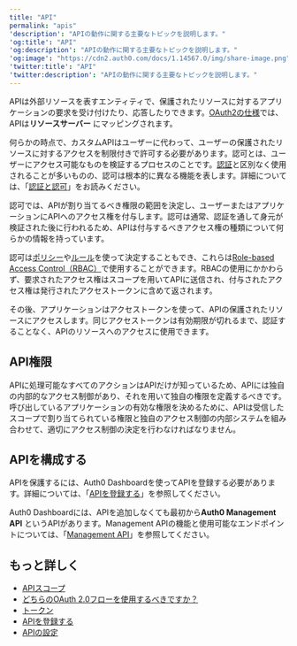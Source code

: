 ```yaml
---
title: "API"
permalink: "apis"
'description': "APIの動作に関する主要なトピックを説明します。"
'og:title': "API"
'og:description': "APIの動作に関する主要なトピックを説明します。"
'og:image': "https://cdn2.auth0.com/docs/1.14567.0/img/share-image.png"
'twitter:title': "API"
'twitter:description': "APIの動作に関する主要なトピックを説明します。"
---
```


APIは外部リソースを表すエンティティで、保護されたリソースに対するアプリケーションの要求を受け付けたり、応答したりできます。[OAuth2の仕様](https://tools.ietf.org/html/rfc6749)では、APIは**リソースサーバー** にマッピングされます。

何らかの時点で、カスタムAPIはユーザーに代わって、ユーザーの保護されたリソースに対するアクセスを制限付きで許可する必要があります。認可とは、ユーザーにアクセス可能なものを検証するプロセスのことです。[認証](/ja-jp/authenticate)と区別なく使用されることが多いものの、認可は根本的に異なる機能を表します。詳細については、「[認証と認可](/ja-jp/get-started/identity-fundamentals/authentication-and-authorization)」をお読みください。

認可では、APIが割り当てるべき権限の範囲を決定し、ユーザーまたはアプリケーションにAPIへのアクセス権を付与します。認可は通常、認証を通して身元が検証された後に行われるため、APIは付与するべきアクセス権の種類について何らかの情報を持っています。

認可は[ポリシー](/ja-jp/manage-users/access-control/authorization-policies)や[ルール](/ja-jp/manage-users/access-control/rules-for-authorization-policies)を使って決定することもでき、これらは[Role-based Access Control（RBAC）](/ja-jp/manage-users/access-control/rbac)で使用することができます。RBACの使用にかかわらず、要求されたアクセス権はスコープを用いてAPIに送信され、付与されたアクセス権は発行されたアクセストークンに含めて返されます。

その後、アプリケーションはアクセストークンを使って、APIの保護されたリソースにアクセスします。同じアクセストークンは有効期限が切れるまで、認証することなく、APIのリソースへのアクセスに使用できます。

## API権限

APIに処理可能なすべてのアクションはAPIだけが知っているため、APIには独自の内部的なアクセス制御があり、それを用いて独自の権限を定義するべきです。呼び出しているアプリケーションの有効な権限を決めるために、APIは受信したスコープで割り当てられている権限と独自のアクセス制御の内部システムを組み合わせて、適切にアクセス制御の決定を行わなければなりません。

## APIを構成する

APIを保護するには、<Tooltip data-tooltip-id="react-containers-DefinitionTooltip-0" href="/ja-jp/glossary?term=auth0-dashboard" tip="Auth0 Dashboard: サービスを構成するためのAuth0の主製品。" cta="用語集の表示">Auth0 Dashboard</Tooltip>を使ってAPIを登録する必要があります。詳細については、「[APIを登録する](/ja-jp/get-started/auth0-overview/set-up-apis)」を参照してください。

<Callout icon="file-lines" color="#0EA5E9" iconType="regular">

Auth0 Dashboardには、APIを追加しなくても最初から**Auth0 Management API** というAPIがあります。Management APIの機能と使用可能なエンドポイントについては、「[Management API](/ja-jp/api/management/v2)」を参照してください。

</Callout>

## もっと詳しく

* [APIスコープ](/ja-jp/get-started/apis/scopes/api-scopes)
* [どちらのOAuth 2.0フローを使用するべきですか？](/ja-jp/get-started/authentication-and-authorization-flow/which-oauth-2-0-flow-should-i-use)
* [トークン](/ja-jp/secure/tokens)
* [APIを登録する](/ja-jp/get-started/auth0-overview/set-up-apis)
* [APIの設定](/ja-jp/get-started/apis/api-settings)